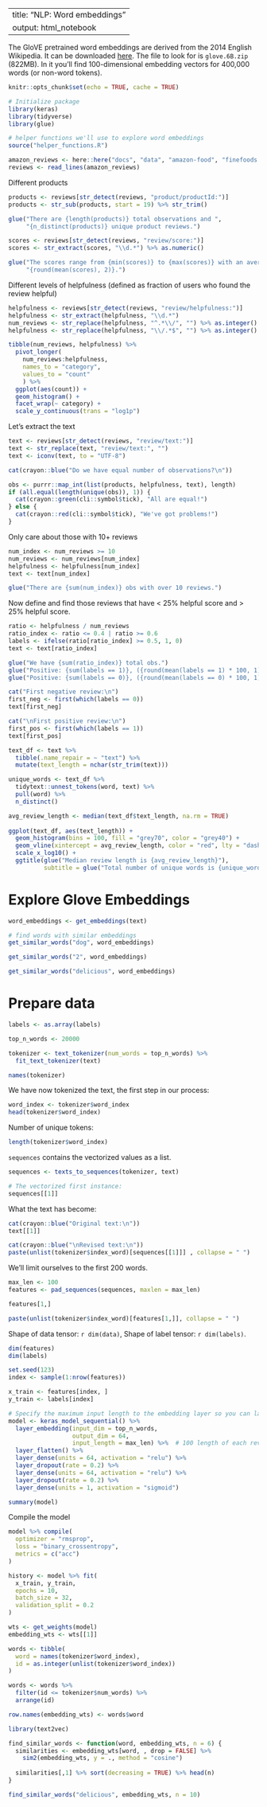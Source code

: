 

---
title: "NLP: Word embeddings"
output: html_notebook
---

The GloVE pretrained word embeddings are derived from the 2014 English Wikipedia. It can be downloaded [here](https://nlp.stanford.edu/projects/glove/). The file to look for is `glove.6B.zip` (822MB). In it you'll find  100-dimensional embedding vectors for 400,000 words (or non-word tokens).

```r
knitr::opts_chunk$set(echo = TRUE, cache = TRUE)

# Initialize package
library(keras)
library(tidyverse)
library(glue)

# helper functions we'll use to explore word embeddings
source("helper_functions.R")
```


```r
amazon_reviews <- here::here("docs", "data", "amazon-food", "finefoods.txt")
reviews <- read_lines(amazon_reviews)
```

Different products

```r
products <- reviews[str_detect(reviews, "product/productId:")]
products <- str_sub(products, start = 19) %>% str_trim()

glue("There are {length(products)} total observations and ",
     "{n_distinct(products)} unique product reviews.")
```

```r
scores <- reviews[str_detect(reviews, "review/score:")]
scores <- str_extract(scores, "\\d.*") %>% as.numeric()

glue("The scores range from {min(scores)} to {max(scores)} with an average of ",
     "{round(mean(scores), 2)}.")
```


Different levels of helpfulness (defined as fraction of users who found the 
review helpful)

```r
helpfulness <- reviews[str_detect(reviews, "review/helpfulness:")]
helpfulness <- str_extract(helpfulness, "\\d.*")
num_reviews <- str_replace(helpfulness, "^.*\\/", "") %>% as.integer()
helpfulness <- str_replace(helpfulness, "\\/.*$", "") %>% as.integer()

tibble(num_reviews, helpfulness) %>%
  pivot_longer(
    num_reviews:helpfulness, 
    names_to = "category", 
    values_to = "count"
    ) %>%
  ggplot(aes(count)) +
  geom_histogram() +
  facet_wrap(~ category) + 
  scale_y_continuous(trans = "log1p")
```

Let's extract the text

```r
text <- reviews[str_detect(reviews, "review/text:")]
text <- str_replace(text, "review/text:", "")
text <- iconv(text, to = "UTF-8")

cat(crayon::blue("Do we have equal number of observations?\n"))

obs <- purrr::map_int(list(products, helpfulness, text), length)
if (all.equal(length(unique(obs)), 1)) {
  cat(crayon::green(cli::symbol$tick), "All are equal!")
} else {
  cat(crayon::red(cli::symbol$tick), "We've got problems!")
}
```


Only care about those with 10+ reviews

```r
num_index <- num_reviews >= 10
num_reviews <- num_reviews[num_index]
helpfulness <- helpfulness[num_index]
text <- text[num_index]

glue("There are {sum(num_index)} obs with over 10 reviews.")
```

Now define and find those reviews that have < 25% helpful score and > 25% helpful 
score.

```r
ratio <- helpfulness / num_reviews
ratio_index <- ratio <= 0.4 | ratio >= 0.6
labels <- ifelse(ratio[ratio_index] >= 0.5, 1, 0)
text <- text[ratio_index]

glue("We have {sum(ratio_index)} total obs.")
glue("Positive: {sum(labels == 1)}, ({round(mean(labels == 1) * 100, 1)}%)")
glue("Positive: {sum(labels == 0)}, ({round(mean(labels == 0) * 100, 1)}%)")
```


```r
cat("First negative review:\n")
first_neg <- first(which(labels == 0))
text[first_neg]

cat("\nFirst positive review:\n")
first_pos <- first(which(labels == 1))
text[first_pos]
```

```r
text_df <- text %>%
  tibble(.name_repair = ~ "text") %>%
  mutate(text_length = nchar(str_trim(text)))

unique_words <- text_df %>%
  tidytext::unnest_tokens(word, text) %>%
  pull(word) %>%
  n_distinct()

avg_review_length <- median(text_df$text_length, na.rm = TRUE)
  
ggplot(text_df, aes(text_length)) +
  geom_histogram(bins = 100, fill = "grey70", color = "grey40") +
  geom_vline(xintercept = avg_review_length, color = "red", lty = "dashed") +
  scale_x_log10() +
  ggtitle(glue("Median review length is {avg_review_length}"),
          subtitle = glue("Total number of unique words is {unique_words}"))
```

# Explore Glove Embeddings

```r
word_embeddings <- get_embeddings(text)

# find words with similar embeddings
get_similar_words("dog", word_embeddings)

get_similar_words("2", word_embeddings)

get_similar_words("delicious", word_embeddings)
```

# Prepare data

```r
labels <- as.array(labels)
```

```r
top_n_words <- 20000

tokenizer <- text_tokenizer(num_words = top_n_words) %>% 
  fit_text_tokenizer(text)

names(tokenizer)
```

We have now tokenized the text, the first step in our process:

```r
word_index <- tokenizer$word_index
head(tokenizer$word_index)
```

Number of unique tokens:

```r
length(tokenizer$word_index)
```

`sequences` contains the vectorized values as a list.

```r
sequences <- texts_to_sequences(tokenizer, text)
```

```r
# The vectorized first instance:
sequences[[1]]
```

What the text has become:

```r
cat(crayon::blue("Original text:\n"))
text[[1]]

cat(crayon::blue("\nRevised text:\n"))
paste(unlist(tokenizer$index_word)[sequences[[1]]] , collapse = " ")
```

We'll limit ourselves to the first 200 words.

```r
max_len <- 100
features <- pad_sequences(sequences, maxlen = max_len)
```

```r
features[1,]
```

```r
paste(unlist(tokenizer$index_word)[features[1,]], collapse = " ")
```

Shape of data tensor: `r dim(data)`, Shape of label tensor: `r dim(labels)`.

```r
dim(features)
dim(labels)
```


```r
set.seed(123)
index <- sample(1:nrow(features))

x_train <- features[index, ]
y_train <- labels[index]
```

```r
# Specify the maximum input length to the embedding layer so you can later flatten the embedded inputs.
model <- keras_model_sequential() %>%
  layer_embedding(input_dim = top_n_words, 
                  output_dim = 64,
                  input_length = max_len) %>%  # 100 length of each review.
  layer_flatten() %>% 
  layer_dense(units = 64, activation = "relu") %>%
  layer_dropout(rate = 0.2) %>%
  layer_dense(units = 64, activation = "relu") %>%
  layer_dropout(rate = 0.2) %>%
  layer_dense(units = 1, activation = "sigmoid")

summary(model)
```

Compile the model

```r
model %>% compile(
  optimizer = "rmsprop",
  loss = "binary_crossentropy",
  metrics = c("acc")
)
```

```r
history <- model %>% fit(
  x_train, y_train,
  epochs = 10,
  batch_size = 32,
  validation_split = 0.2
)
```

```r
wts <- get_weights(model)
embedding_wts <- wts[[1]]
```

```r
words <- tibble(
  word = names(tokenizer$word_index), 
  id = as.integer(unlist(tokenizer$word_index))
)

words <- words %>%
  filter(id <= tokenizer$num_words) %>%
  arrange(id)

row.names(embedding_wts) <- words$word
```

```r
library(text2vec)

find_similar_words <- function(word, embedding_wts, n = 6) {
  similarities <- embedding_wts[word, , drop = FALSE] %>%
    sim2(embedding_wts, y = ., method = "cosine")
  
  similarities[,1] %>% sort(decreasing = TRUE) %>% head(n)
}
```
 
```r
find_similar_words("delicious", embedding_wts, n = 10)
```